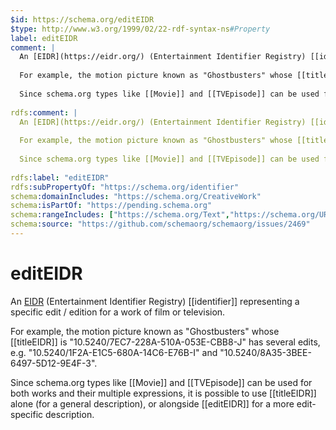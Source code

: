 ```yaml
---
$id: https://schema.org/editEIDR
$type: http://www.w3.org/1999/02/22-rdf-syntax-ns#Property
label: editEIDR
comment: |
  An [EIDR](https://eidr.org/) (Entertainment Identifier Registry) [[identifier]] representing a specific edit / edition for a work of film or television.
  
  For example, the motion picture known as "Ghostbusters" whose [[titleEIDR]] is "10.5240/7EC7-228A-510A-053E-CBB8-J" has several edits, e.g. "10.5240/1F2A-E1C5-680A-14C6-E76B-I" and "10.5240/8A35-3BEE-6497-5D12-9E4F-3".
  
  Since schema.org types like [[Movie]] and [[TVEpisode]] can be used for both works and their multiple expressions, it is possible to use [[titleEIDR]] alone (for a general description), or alongside [[editEIDR]] for a more edit-specific description.
  
rdfs:comment: |
  An [EIDR](https://eidr.org/) (Entertainment Identifier Registry) [[identifier]] representing a specific edit / edition for a work of film or television.
  
  For example, the motion picture known as "Ghostbusters" whose [[titleEIDR]] is "10.5240/7EC7-228A-510A-053E-CBB8-J" has several edits, e.g. "10.5240/1F2A-E1C5-680A-14C6-E76B-I" and "10.5240/8A35-3BEE-6497-5D12-9E4F-3".
  
  Since schema.org types like [[Movie]] and [[TVEpisode]] can be used for both works and their multiple expressions, it is possible to use [[titleEIDR]] alone (for a general description), or alongside [[editEIDR]] for a more edit-specific description.
  
rdfs:label: "editEIDR"
rdfs:subPropertyOf: "https://schema.org/identifier"
schema:domainIncludes: "https://schema.org/CreativeWork"
schema:isPartOf: "https://pending.schema.org"
schema:rangeIncludes: ["https://schema.org/Text","https://schema.org/URL"]
schema:source: "https://github.com/schemaorg/schemaorg/issues/2469"
---
```


# editEIDR

An [EIDR](https://eidr.org/) (Entertainment Identifier Registry) [[identifier]] representing a specific edit / edition for a work of film or television.

For example, the motion picture known as "Ghostbusters" whose [[titleEIDR]] is "10.5240/7EC7-228A-510A-053E-CBB8-J" has several edits, e.g. "10.5240/1F2A-E1C5-680A-14C6-E76B-I" and "10.5240/8A35-3BEE-6497-5D12-9E4F-3".

Since schema.org types like [[Movie]] and [[TVEpisode]] can be used for both works and their multiple expressions, it is possible to use [[titleEIDR]] alone (for a general description), or alongside [[editEIDR]] for a more edit-specific description.



